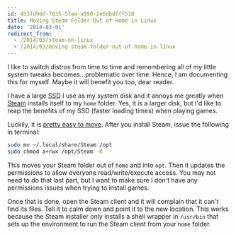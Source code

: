 ```yaml
---
id: 433fd9dd-7035-57aa-a990-2e6dbdfff518
title: Moving Steam Folder Out of Home in Linux
date: '2014-03-01'
redirect_from:
  - /2014/03/steam-on-linux
  - /2014/03/moving-steam-folder-out-of-home-in-linux
---
```


I like to switch distros from time to time and remembering all of my little system tweaks becomes...problematic over time. Hence, I am documenting this for myself. Maybe it will benefit you too, dear reader.

I have a large <abbr title="Solid State Drive">SSD</abbr> I use as my system disk and it annoys me greatly when [Steam](http://store.steampowered.com/) installs itself to my `home` folder. Yes, it is a larger disk, but I'd like to reap the benefits of my SSD (faster loading times) when playing games.

Luckily, it is [pretty easy to move](http://askubuntu.com/a/257654). After you install Steam, issue the following in terminal:

```bash
sudo mv ~/.local/share/Steam /opt
sudo chmod a+rwx /opt/Steam -R
```

This moves your Steam folder out of `home` and into `opt`. Then it updates the permissions to allow everyone read/write/execute access. You may not need to do that last part, but I want to make sure I don't have any permissions issues when trying to install games.

Once that is done, open the Steam client and it will complain that it can't find its files. Tell it to calm down and point it to the new location. This works because the Steam installer only installs a shell wrapper in `/usr/bin` that sets up the environment to run the Steam client from your `home` folder.